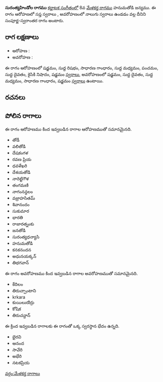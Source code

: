 {{Infobox ragam
	| name          	= సురంత్యహిండోల
	| synonym	    	= 
	| mela          	= 
	| chakra        	= 
	| janaka        	= 
	| type          	= సంపూర్ణ-స్వరాంతర
	| arohanam      	= {{svaraC|S|R1|G2|M1|P|D1|N2|S'}} 
	| avarohanam    	= {{svaraC|S'|D1|M1|G2|S}}
	| jeeva         	=
	| chhaya        	=
	| nyasa         	=
	| vishesha      	= 
	| equivalent  		= 
}}
{{కర్ణాటక సంగీత రాగాలు}}
'''సురంత్యహిండోల రాగము''' [[కర్ణాటక సంగీతం]]లో 8వ [[మేళకర్త రాగము]] హనుమతోడి జన్యము.  ఈ రాగం ఆరోహణలో సప్త స్వరాలు , అవరోహణంలో నాలుగు స్వరాలు ఉండడం వల్ల దీనిని సంపూర్ణ-స్వరాంతర రాగం అంటారు.


==రాగ లక్షణాలు==


* ఆరోహణ : {{svaraC|S|R1|G2|M1|P|D1|N2|S'}} 
* అవరోహణ : {{svaraC|S'|D1|M1|G2|S}}

ఈ రాగం ఆరోహణంలో షడ్జమం, సుద్ద రిషభం, సాధారణ గాంధారం, సుద్ద మధ్యమం, పంచమం, సుద్ద దైవతం, కైసికి నిషాదం, షడ్జమం [[స్వరాలు]], అవరోహణంలో షడ్జమం, సుద్ద దైవతం, సుద్ద మధ్యమం, సాధారణ గాంధారం, షడ్జమం [[స్వరాలు]] ఉంటాయి.

==రచనలు==



==పోలిన రాగాలు==
ఈ రాగం ఆరోహణము కింద ఇవ్వబడిన రాగాల ఆరోహణముతో సమానమైనది.
* తోడీ
* వలితోడి
* దేషకంగళ
* రవణ ప్రియ
* ధవళేఖరి
* దేశయతోడి
* నారెట్టిగౌళ
* తంగమణి
* నాగంనన్దలం
* వజ్రాహసితమ్
* శివానందం
* సుకుమార
* భారతి
* రాజారత్నంకు
* జనతోడి
* సురంత్యధన్యాసి
* హనుమతోడి
* కనకనందన
* అధునయక్కన్
* తిభగవాన్

ఈ రాగం అవరోహణము కింద ఇవ్వబడిన రాగాల అవరోహణముతో సమానమైనది.
* కేదిలం
* తిరుచ్చాంటాని
* krkara
* కుయిలురుిర్రు
* కోషిక
* తిరుచన్దాన్

ఈ క్రింద ఇవ్వబడిన రాగాలకు ఈ రాగంతో ఒక్క స్వరస్థాన భేదం ఉన్నది.
* భైరవి
* ఆనంద
* సావేరి
* అభేరి
* నటకప్రియ



[[వర్గం:మేళకర్త రాగాలు]]